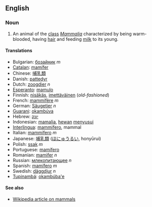 ==English==
===Noun===

# An animal of the [[class]] ''[[Mammalia]]'' characterized by being warm-blooded, having [[hair]] and feeding [[milk]] to its young.

==== Translations ====
*Bulgarian: [[бозайник]] ''m''
*[[Catalan]]: [[mamífer]]
*Chinese: [[哺乳類]]
*Danish: [[pattedyr]]
*Dutch: [[zoogdier]] ''n''
*[[Esperanto]]: [[mamulo]]
*Finnish: [[nisäkäs]], [[imettäväinen]] (''old-fashioned'')
*French: [[mammifère]] ''m''
*German: [[Säugetier]] ''n''
*[[Guarani]]: [[okambúva]]
*Hebrew: [[יונק]]
*Indonesian: [[mamalia]], [[hewan]] [[susu|menyusui]]
*[[Interlingua]]: [[mammifero]], mammal
*Italian: [[mammifero]] ''m''
*Japanese: [[哺乳類]] ([[ほにゅうるい]], honyūrui)
*Polish: [[ssak]] ''m''
*Portuguese: [[mamífero]]
*Romanian: [[mamifer]] ''n''
*Russian: [[млекопитающее]] ''n''
*Spanish: [[mamífero]] ''m''
*Swedish: [[däggdjur]] ''n''
*[[Tupinambá]]: [[okambúba'e]]

====See also====
*[[w:mammal|Wikipedia article on mammals]]